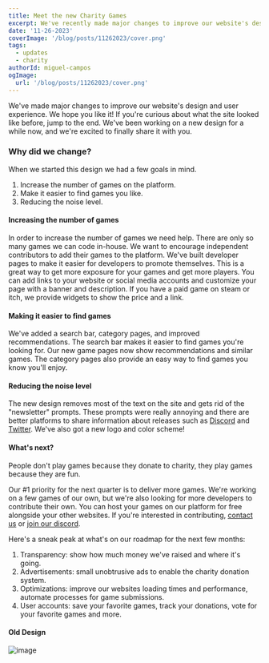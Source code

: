 ```yaml
---
title: Meet the new Charity Games
excerpt: We've recently made major changes to improve our website's design and user experience. We hope you like it!
date: '11-26-2023'
coverImage: '/blog/posts/11262023/cover.png'
tags:
  - updates
  - charity
authorId: miguel-campos
ogImage:
  url: '/blog/posts/11262023/cover.png'
---
```


We've made major changes to improve our website's design and user experience. We hope you like it! If you're curious about what the site looked like before, jump to the end. We've been working on a new design for a while now, and we're excited to finally share it with you.

### Why did we change?

When we started this design we had a few goals in mind.

1. Increase the number of games on the platform.
2. Make it easier to find games you like.
3. Reducing the noise level.

#### Increasing the number of games

In order to increase the number of games we need help. There are only so many games we can code in-house. We want to encourage independent contributors to add their games to the platform. We've built developer pages to make it easier for developers to promote themselves. This is a great way to get more exposure for your games and get more players. You can add links to your website or social media accounts and customize your page with a banner and description. If you have a paid game on steam or itch, we provide widgets to show the price and a link.

#### Making it easier to find games

We've added a search bar, category pages, and improved recommendations. The search bar makes it easier to find games you're looking for. Our new game pages now show recommendations and similar games. The category pages also provide an easy way to find games you know you'll enjoy.

#### Reducing the noise level

The new design removes most of the text on the site and gets rid of the "newsletter" prompts. These prompts were really annoying and there are better platforms to share information about releases such as [Discord](https://discord.gg/Auatjee2BZ) and [Twitter](https://twitter.com/CharityGamesGo). We've also got a new logo and color scheme!

#### What's next?

People don't play games because they donate to charity, they play games because they are fun.

Our #1 priority for the next quarter is to deliver more games. We're working on a few games of our own, but we're also looking for more developers to contribute their own. You can host your games on our platform for free alongside your other websites. If you're interested in contributing, [contact us](/contact) or [join our discord](https://discord.gg/Auatjee2BZ).

Here's a sneak peak at what's on our roadmap for the next few months:

1. Transparency: show how much money we've raised and where it's going.
2. Advertisements: small unobtrusive ads to enable the charity donation system.
3. Optimizations: improve our websites loading times and performance, automate processes for game submissions.
4. User accounts: save your favorite games, track your donations, vote for your favorite games and more.

#### Old Design

![image](/blog/posts/11262023/old-page.png)
